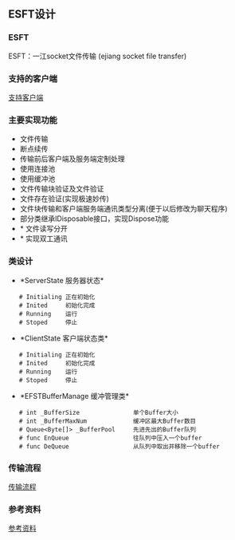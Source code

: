 == ESFT设计 ==

=== ESFT ===
ESFT：一江socket文件传输 (ejiang socket file transfer)

=== 支持的客户端 ===
[[支持客户端]]

=== 主要实现功能 ===
* 文件传输
* 断点续传
* 传输前后客户端及服务端定制处理
* 使用连接池
* 使用缓冲池
* 文件传输块验证及文件验证
* 文件存在验证(实现极速妙传)
* 文件块传输和客户端服务端通讯类型分离(便于以后修改为聊天程序)
* 部分类继承IDisposable接口，实现Dispose功能
* * 文件读写分开
* * 实现双工通讯

=== 类设计 ===
* *ServerState   服务器状态*
    # Initialing 正在初始化 
    # Inited     初始化完成 
    # Running    运行       
    # Stoped     停止       
* *ClientState  客户端状态类*
    # Initialing 正在初始化 
    # Inited     初始化完成 
    # Running    运行       
    # Stoped     停止       
* *EFSTBufferManage 缓冲管理类*
    # int _BufferSize               单个Buffer大小
    # int _BufferMaxNum             缓冲区最大Buffer数目 
    # Queue<Byte[]> _BufferPool     先进先出的Buffer队列
    # func EnQueue                  往队列中压入一个buffer
    # func DeQueue                  从队列中取出并移除一个buffer

=== 传输流程 ===
[[传输流程]]

=== 参考资料 ===
[[参考资料]]

